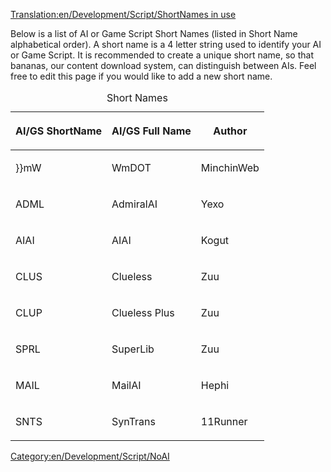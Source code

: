 [[Translation:en/Development/Script/ShortNames in use]]
{{en/Development/Script/Navigation}}

Below is a list of AI or Game Script Short Names (listed in Short Name alphabetical order).  A short name is a 4 letter string used to identify your AI or Game Script.  It is recommended to create a unique short name, so that bananas, our content download system, can distinguish between AIs.  Feel free to edit this page if you would like to add a new short name.

{|border="1" padding="4" class="wikitable sortable"
|+ Short Names
!scope="col" | AI/GS ShortName
!scope="col" class="unsortable"| AI/GS Full Name
!scope="col" class="unsortable"| Author
|-
| }}mW || WmDOT || MinchinWeb
|-
| ADML || AdmiralAI || Yexo
|-
| AIAI || AIAI || Kogut
|-
| CLUS || Clueless || Zuu
|-
| CLUP || Clueless Plus || Zuu
|-
| SPRL || SuperLib || Zuu
|-
| MAIL || MailAI || Hephi
|-
| SNTS || SynTrans || 11Runner
|}

[[Category:en/Development/Script/NoAI]]